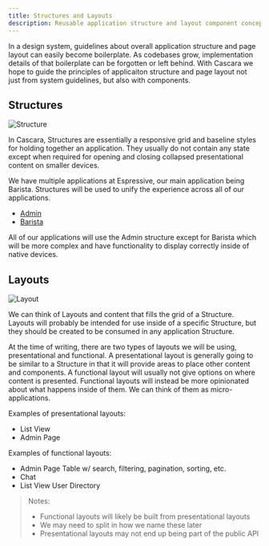 ```yaml
---
title: Structures and Layouts
description: Reusable application structure and layout component concepts for consistency.
---
```


In a design system, guidelines about overall application structure and page layout can easily become boilerplate. As codebases grow, implementation details of that boilerplate can be forgotten or left behind. With Cascara we hope to guide the principles of applicaiton structure and page layout not just from system guidelines, but also with components.

## Structures

<img src='/structure.svg' alt='Structure' className='right' />

In Cascara, Structures are essentially a responsive grid and baseline styles for holding together an application. They usually do not contain any state except when required for opening and closing collapsed presentational content on smaller devices.

We have multiple applications at Espressive, our main application being Barista. Structures will be used to unify the experience across all of our applications.

- [Admin](/docs/structures/Admin)
- [Barista](/docs/structures/Barista)

All of our applications will use the Admin structure except for Barista which will be more complex and have functionality to display correctly inside of native devices.

## Layouts

<img src='/layout.svg' alt='Layout' className='right' />

We can think of Layouts and content that fills the grid of a Structure. Layouts will probably be intended for use inside of a specific Structure, but they should be created to be consumed in any application Structure.

At the time of writing, there are two types of layouts we will be using, presentational and functional. A presentational layout is generally going to be similar to a Structure in that it will provide areas to place other content and components. A functional layout will usually not give options on where content is presented. Functional layouts will instead be more opinionated about what happens inside of them. We can think of them as micro-applications.

Examples of presentational layouts:

- List View
- Admin Page

Examples of functional layouts:

- Admin Page Table w/ search, filtering, pagination, sorting, etc.
- Chat
- List View User Directory

<Rule
  title='A Rule'
  body='Do not do any bad things here or else we will cut you.'
  doImg='https://placedog.net/500/500?id=1'
  dontImg='https://placedog.net/500/500?id=2'
/>

> Notes:
>
> - Functional layouts will likely be built from presentational layouts
> - We may need to split in how we name these later
> - Presentational layouts may not end up being part of the public API
